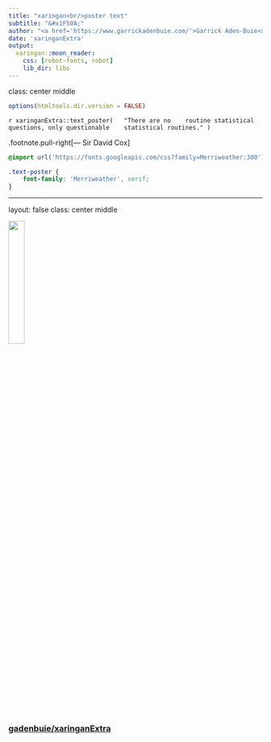 ```yaml
---
title: "xaringan<br/>poster text"
subtitle: "&#x1F50A;"
author: "<a href='https://www.garrickadenbuie.com/'>Garrick Aden-Buie<a>"
date: 'xaringanExtra'
output:
  xaringan::moon_reader:
    css: [robot-fonts, robot]
    lib_dir: libs
---
```


class: center middle

```r
options(htmltools.dir.version = FALSE)
```

`r xaringanExtra::text_poster(
  "There are no 
  routine statistical
  questions, only questionable 
  statistical routines."
)`

.footnote.pull-right[— Sir David Cox]

```css
@import url('https://fonts.googleapis.com/css?family=Merriweather:300');

.text-poster {
	font-family: 'Merriweather', serif;
}
```

---
layout: false
class: center middle

<img src="https://github.githubassets.com/images/modules/logos_page/GitHub-Mark.png" width="25%" />

### [gadenbuie/xaringanExtra](https://github.com/gadenbuie/xaringanExtra)
